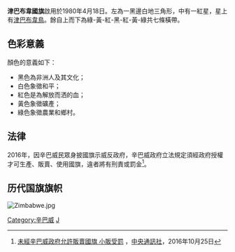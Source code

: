 {{Infobox National flag
| Name = 津巴布韋
| Article = 
| Type = 
| Image = Flag of Zimbabwe.svg
| Nickname = 
| Morenicks = 
| Use = 111111
| Symbol = 
| Proportion = 1:2
| Adoption = 1980年4月18日
| Design = 左為一黑邊白地三角形，中有一[[紅色五角星|紅色五角星]]，星上有[[津巴布韋鳥|津巴布韋鳥]]。餘自上而下為綠-黃-紅-黑-紅-黃-綠共七條橫帶。
| Image2 = Flag of the President of Zimbabwe.svg
| Nickname2 = [[津巴布韋總統|津巴布韋共和國總統旗]]
| Use2 = 010100
| Design2 = 
| Adoption2 = 1987年使用
| Designer = 
}}
'''津巴布韋國旗'''啟用於1980年4月18日。左為一黑邊白地三角形，中有一紅星，星上有[[津巴布韋鳥|津巴布韋鳥]]。餘自上而下為綠-黃-紅-黑-紅-黃-綠共七條橫帶。
{{Infobox flag
| Name = 南罗德西亚国旗
| Article = 
| Image = Flag of Southern Rhodesia (1924–1964).svg
| Alt = 
| Noborder = <!-- Leave blank for rectangular flag; for non-rectangular flag, type "no". -->
| Nickname = 
| Morenicks = 
| Use = 111111
| Symbol = <!-- |Use="6-digit FIAV usage code" is required. -->
| Proportion = 
| Adoption = 1923年 (截止到1964年使用)
| Design = [[蓝船旗|蓝船旗]]
| Designer = 
}}
== 色彩意義 ==
顏色的意義如下：
*黑色為非洲人及其文化；
*白色象徵和平；
*紅色是為解放而洒的血；
*黃色象徵礦產；
*綠色象徵農業和鄉村。
== 法律 ==
2016年，因辛巴威民眾身披國旗示威反政府，辛巴威政府立法規定須經政府授權才可生產、販賣、使用國旗，違者將有刑責或罰金<ref>[http://www.cna.com.tw/news/aopl/201610250419-1.aspx 未經辛巴威政府允許販賣國旗 小販受罰] {{Wayback|url=http://www.cna.com.tw/news/aopl/201610250419-1.aspx |date=20170305220631 }}，[[中央通訊社|中央通訊社]]，2016年10月25日</ref>。

==历代国旗旗帜==
{{Gallery
|File:Flag of the President of Zimbabwe.svg|津巴布韦总统旗
|File:Flag of Southern Rhodesia (1924–1964).svg|南罗德西亚国旗 （1924-1964）
|File:Flag of the Governor of Southern Rhodesia (1951–1952).svg|南罗德西亚总督旗帜（1951-1952）
|File:Flag of the Governor of Southern Rhodesia (1951 - 1970).svg|南罗德西亚总督（1951-1970）
|File:Flag of the Governor of Southern Rhodesia (1952–1970).svg|南罗德西亚总督（1952-1970）
|File:Flag of the Governor of Southern Rhodesia (1924–1951).svg|南罗德西亚总督（1924-1951）
|File:Flag of the Prime Minister of Rhodesia (1970–1979).svg|罗德西亚共和国总理旗帜
|File:Flag of the Governor of Rhodesia.svg|罗德西亚总督旗帜
|File:Household flag of the Governor of Southern Rhodesia (1952–1970).svg|南罗得西亚总督的个人旗帜（1952-1970）
|File:Household flag of the Governor of Southern Rhodesia (1940–1952).svg|南罗得西亚总督的个人旗帜（1940-1952）
|File:Flag of the President of Rhodesia (1970–1979).svg|罗德西亚共和国总统旗帜 (1970–1979)
|File:Air Force Ensign of Rhodesia (1970–1979).svg|罗德西亚共和国空军旗帜
|File:Flag of Rhodesia (1964–1968).svg|罗德西亚国旗（1964年）
|File:Flag of Zimbabwe Rhodesia.svg|津巴布韦罗德西亚共和国
|File:Flag of the Prime Minister of Zimbabwe Rhodesia.svg|津巴布韦罗德西亚总理旗帜
|File:Air Force Ensign of Zimbabwe Rhodesia (1979).svg|津巴布韦罗德西亚共和国空军旗帜
|File:Air Force Ensign of Rhodesia (1964–1968).svg|罗得西亚空军旗帜（1964-1968）
|File:Air Force Ensign of the Federation of Rhodesia and Nyasaland (1953–1963).svg|罗得西亚和尼亚萨兰联邦空军旗帜
|File:Flag of the Prime Minister of the Federation of Rhodesia and Nyasaland (1953–1963).svg|罗得西亚和尼亚萨兰联邦总理旗帜
|File:Flag of the Governor-General of the Federation of Rhodesia and Nyasaland (1953–1963).svg|罗得西亚和尼亚萨兰联邦总督旗帜
|File:Flag of Rhodesia (1968–1979).svg|罗德西亚共和国
|File:Flag of Rhodesia (1968–1979, 3-2).svg|罗德西亚共和国
|File:Flag of Harare.svg|哈拉雷省省旗
|File:Flag of ZANU-PF.svg|津巴布韦非洲民族联盟（爱国阵线）
|File:Flag of Zimbabwe (original proposal).svg|津巴布韦国旗建议草案之一
}}
[[File:Zimbabwe.jpg|thumb]]
{{非洲題目|国旗}}
[[Category:辛巴威|Category:辛巴威]]
[[Category:國旗|J]]
